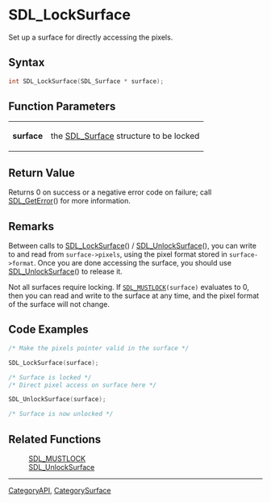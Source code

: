 = SDL_LockSurface =

Set up a surface for directly accessing the pixels.

== Syntax ==

<syntaxhighlight lang='c'>
int SDL_LockSurface(SDL_Surface * surface);
</syntaxhighlight>

== Function Parameters ==

{|
|'''surface'''
|the [[SDL_Surface]] structure to be locked
|}

== Return Value ==

Returns 0 on success or a negative error code on failure; call
[[SDL_GetError]]() for more information.



== Remarks ==

Between calls to [[SDL_LockSurface]]() / [[SDL_UnlockSurface]](), you can
write to and read from <code>surface->pixels</code>, using the pixel format
stored in <code>surface->format</code>. Once you are done accessing the
surface, you should use [[SDL_UnlockSurface]]() to release it.

Not all surfaces require locking. If <code>[[SDL_MUSTLOCK]](surface)</code>
evaluates to 0, then you can read and write to the surface at any time, and
the pixel format of the surface will not change.

== Code Examples ==

<syntaxhighlight lang='c++'>
/* Make the pixels pointer valid in the surface */

SDL_LockSurface(surface);

/* Surface is locked */
/* Direct pixel access on surface here */

SDL_UnlockSurface(surface);

/* Surface is now unlocked */
</syntaxhighlight>

== Related Functions ==

:[[SDL_MUSTLOCK]]
:[[SDL_UnlockSurface]]

----
[[CategoryAPI]], [[CategorySurface]]


